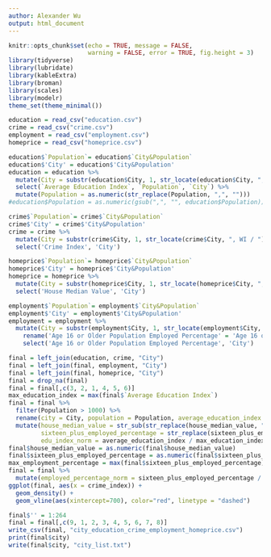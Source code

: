```yaml
---
author: Alexander Wu
output: html_document
---
```


```r
knitr::opts_chunk$set(echo = TRUE, message = FALSE,
                      warning = FALSE, error = TRUE, fig.height = 3)
library(tidyverse)
library(lubridate)
library(kableExtra)
library(broman)
library(scales)
library(modelr)
theme_set(theme_minimal())
```

```r
education = read_csv("education.csv")
crime = read_csv("crime.csv")
employment = read_csv("employment.csv")
homeprice = read_csv("homeprice.csv")
```

```r
education$`Population`= education$`City&Population`
education$'City' = education$'City&Population'
education = education %>% 
  mutate(City = substr(education$City, 1, str_locate(education$City, ", WI / ") - 1), Population = substr(education$Population, str_locate(education$Population, " / ") + 3, nchar(education$Population))) %>% 
  select(`Average Education Index`, `Population`, `City`) %>% 
  mutate(Population = as.numeric(str_replace(Population, ",", "")))
#education$Population = as.numeric(gsub(",", "", education$Population))
```

```r
crime$`Population`= crime$`City&Population`
crime$'City' = crime$'City&Population'
crime = crime %>% 
  mutate(City = substr(crime$City, 1, str_locate(crime$City, ", WI / ") - 1)) %>% 
  select('Crime Index', 'City')
```

```r
homeprice$`Population`= homeprice$`City&Population`
homeprice$'City' = homeprice$'City&Population'
homeprice = homeprice %>% 
  mutate(City = substr(homeprice$City, 1, str_locate(homeprice$City, ", WI / ") - 1)) %>% 
  select('House Median Value', 'City')
```

```r
employment$`Population`= employment$`City&Population`
employment$'City' = employment$'City&Population'
employment = employment %>% 
  mutate(City = substr(employment$City, 1, str_locate(employment$City, ", WI / ") - 1)) %>%   
	rename('Age 16 or Older Population Employed Percentage' = 'Age 16 or Older Population Percentage') %>% 
	select('Age 16 or Older Population Employed Percentage', 'City')
```

```r
final = left_join(education, crime, "City")
final = left_join(final, employment, "City")
final = left_join(final, homeprice, "City")
final = drop_na(final) 
final = final[,c(3, 2, 1, 4, 5, 6)]
max_education_index = max(final$`Average Education Index`)
final = final %>% 
  filter(Population > 1000) %>% 
  rename(city = City, population = Population, average_education_index = "Average Education Index", crime_index = "Crime Index", sixteen_plus_employed_percentage = "Age 16 or Older Population Employed Percentage", house_median_value = "House Median Value") %>% 
  mutate(house_median_value = str_sub(str_replace(house_median_value, ",", ""), 2, -1),
         sixteen_plus_employed_percentage = str_replace(sixteen_plus_employed_percentage, "%", ""),
         edu_index_norm = average_education_index / max_education_index)
final$house_median_value = as.numeric(final$house_median_value)
final$sixteen_plus_employed_percentage = as.numeric(final$sixteen_plus_employed_percentage)
max_employment_percentage = max(final$sixteen_plus_employed_percentage)
final = final %>% 
  mutate(employed_percentage_norm = sixteen_plus_employed_percentage / max_employment_percentage)
ggplot(final, aes(x = crime_index)) +
  geom_density() +
  geom_vline(aes(xintercept=700), color="red", linetype = "dashed")
```

```r
final$'' = 1:264
final = final[,c(9, 1, 2, 3, 4, 5, 6, 7, 8)]
write_csv(final, "city_education_crime_employment_homeprice.csv")
print(final$city)
write(final$city, "city_list.txt")
```
